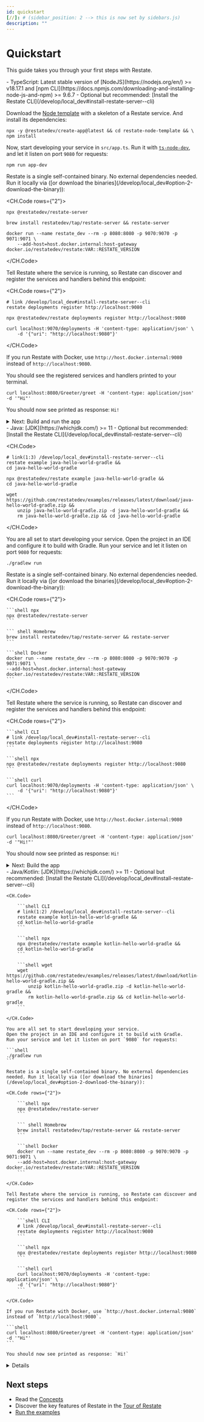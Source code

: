 ```yaml
---
id: quickstart
[//]: # (sidebar_position: 2 --> this is now set by sidebars.js)
description: ""
---
```



# Quickstart
This guide takes you through your first steps with Restate.

<Tabs groupId="sdk" queryString>
<TabItem value="ts" label="TypeScript" default>

<Admonition type="note" title="Prerequisites">
- TypeScript: Latest stable version of [NodeJS](https://nodejs.org/en/) >= v18.17.1 and [npm CLI](https://docs.npmjs.com/downloading-and-installing-node-js-and-npm) >= 9.6.7
- Optional but recommended: [Install the Restate CLI](/develop/local_dev#install-restate-server--cli)
</Admonition>

<Step stepLabel="1" title="Get the Greeter service template">

Download the [Node template](https://github.com/restatedev/node-template-generator) with a skeleton of a Restate service. And install its dependencies:

```shell
npx -y @restatedev/create-app@latest && cd restate-node-template && \
npm install
```

</Step>
<Step stepLabel="2" title="Run the Greeter service">

Now, start developing your service in `src/app.ts`. Run it with [`ts-node-dev`](https://www.npmjs.com/package/ts-node-dev), and let it listen on port `9080` for requests:

```shell
npm run app-dev
```

</Step>

<Step stepLabel="3" title="Launch Restate">
Restate is a single self-contained binary. No external dependencies needed. Run it locally via ([or download the binaries](/develop/local_dev#option-2-download-the-binary)):


<CH.Code rows={"2"}>

```shell npx
npx @restatedev/restate-server
```

``` shell Homebrew
brew install restatedev/tap/restate-server && restate-server
```

```shell Docker
docker run --name restate_dev --rm -p 8080:8080 -p 9070:9070 -p 9071:9071 \
    --add-host=host.docker.internal:host-gateway docker.io/restatedev/restate:VAR::RESTATE_VERSION
```

</CH.Code>

</Step>

<Step stepLabel="4" title="Register the service">

Tell Restate where the service is running, so Restate can discover and register the services and handlers behind this endpoint:

<CH.Code rows={"2"}>

```shell CLI
# link /develop/local_dev#install-restate-server--cli
restate deployments register http://localhost:9080
```

```shell npx
npx @restatedev/restate deployments register http://localhost:9080
```

```shell curl
curl localhost:9070/deployments -H 'content-type: application/json' \
    -d '{"uri": "http://localhost:9080"}'
```

</CH.Code>

If you run Restate with Docker, use `http://host.docker.internal:9080` instead of `http://localhost:9080`.

You should see the registered services and handlers printed to your terminal.

</Step>

<Step stepLabel="5" title="Send a request to the Greeter service">

```shell
curl localhost:8080/Greeter/greet -H 'content-type: application/json' -d '"Hi"'
```

You should now see printed as response: `Hi!`

</Step>
<Step end={true} stepLabel="🎉" title="Congratulations, you managed to run your first Restate service!"/>

<details className="grey-details">

<summary>Next: Build and run the app</summary>

    Once you have implemented your service, build the app and run it with:

```shell
npm run build
npm run app
```

</details>

</TabItem>
<TabItem value="java" label="Java" default>
<Admonition type="note" title="Prerequisites">
    - Java: [JDK](https://whichjdk.com/) >= 11
    - Optional but recommended: [Install the Restate CLI](/develop/local_dev#install-restate-server--cli)
</Admonition>
<Step stepLabel="1" title="Get the Greeter service template">

<CH.Code>
```shell CLI
# link(1:3) /develop/local_dev#install-restate-server--cli
restate example java-hello-world-gradle &&
cd java-hello-world-gradle
```

```shell npx
npx @restatedev/restate example java-hello-world-gradle &&
cd java-hello-world-gradle
```

```shell wget
wget https://github.com/restatedev/examples/releases/latest/download/java-hello-world-gradle.zip &&
    unzip java-hello-world-gradle.zip -d java-hello-world-gradle &&
    rm java-hello-world-gradle.zip && cd java-hello-world-gradle
```

</CH.Code>

</Step>
<Step stepLabel="2" title="Run the Greeter service">

You are all set to start developing your service.
Open the project in an IDE and configure it to build with Gradle.
Run your service and let it listen on port `9080` for requests:

```shell
./gradlew run
```

</Step>

<Step stepLabel="3" title="Launch Restate">
Restate is a single self-contained binary. No external dependencies needed. Run it locally via ([or download the binaries](/develop/local_dev#option-2-download-the-binary)):

<CH.Code rows={"2"}>

    ```shell npx
    npx @restatedev/restate-server
    ```

    ``` shell Homebrew
    brew install restatedev/tap/restate-server && restate-server
    ```

    ```shell Docker
    docker run --name restate_dev --rm -p 8080:8080 -p 9070:9070 -p 9071:9071 \
    --add-host=host.docker.internal:host-gateway docker.io/restatedev/restate:VAR::RESTATE_VERSION
    ```

</CH.Code>

</Step>

<Step stepLabel="4" title="Register the service">

Tell Restate where the service is running, so Restate can discover and register the services and handlers behind this endpoint:

<CH.Code rows={"2"}>

    ```shell CLI
    # link /develop/local_dev#install-restate-server--cli
    restate deployments register http://localhost:9080
    ```

    ```shell npx
    npx @restatedev/restate deployments register http://localhost:9080
    ```

    ```shell curl
    curl localhost:9070/deployments -H 'content-type: application/json' \
        -d '{"uri": "http://localhost:9080"}'
    ```

</CH.Code>

If you run Restate with Docker, use `http://host.docker.internal:9080` instead of `http://localhost:9080`.

</Step>

<Step stepLabel="5" title="Send a request to the Greeter service">

```shell
curl localhost:8080/Greeter/greet -H 'content-type: application/json' -d '"Hi!"'
```

You should now see printed as response: `Hi!`

</Step>
<Step end={true} stepLabel="🎉" title="Congratulations, you managed to run your first Restate service!"/>

<details className="grey-details">
    <summary>Next: Build the app</summary>

    Once you have implemented your service, build the app with:

    ```shell
    ./gradlew build
    ```

</details>

</TabItem>
<TabItem value="kotlin" label="Kotlin" default>

<Admonition type="note" title="Prerequisites">
    - Java/Kotlin: [JDK](https://whichjdk.com/) >= 11
    - Optional but recommended: [Install the Restate CLI](/develop/local_dev#install-restate-server--cli)
</Admonition>

<Step stepLabel="1" title="Get the Greeter service template">

    <CH.Code>

        ```shell CLI
        # link(1:2) /develop/local_dev#install-restate-server--cli
        restate example kotlin-hello-world-gradle &&
        cd kotlin-hello-world-gradle
        ```

        ```shell npx
        npx @restatedev/restate example kotlin-hello-world-gradle &&
        cd kotlin-hello-world-gradle
        ```

        ```shell wget
        wget https://github.com/restatedev/examples/releases/latest/download/kotlin-hello-world-gradle.zip &&
            unzip kotlin-hello-world-gradle.zip -d kotlin-hello-world-gradle &&
            rm kotlin-hello-world-gradle.zip && cd kotlin-hello-world-gradle
        ```

    </CH.Code>

</Step>
<Step stepLabel="2" title="Run the Greeter service">

    You are all set to start developing your service.
    Open the project in an IDE and configure it to build with Gradle.
    Run your service and let it listen on port `9080` for requests:

    ```shell
    ./gradlew run
    ```

</Step>

<Step stepLabel="3" title="Launch Restate">

    Restate is a single self-contained binary. No external dependencies needed. Run it locally via ([or download the binaries](/develop/local_dev#option-2-download-the-binary)):

    <CH.Code rows={"2"}>

        ```shell npx
        npx @restatedev/restate-server
        ```

        ``` shell Homebrew
        brew install restatedev/tap/restate-server && restate-server
        ```

        ```shell Docker
        docker run --name restate_dev --rm -p 8080:8080 -p 9070:9070 -p 9071:9071 \
        --add-host=host.docker.internal:host-gateway docker.io/restatedev/restate:VAR::RESTATE_VERSION
        ```

    </CH.Code>


</Step>

<Step stepLabel="4" title="Register the service">

    Tell Restate where the service is running, so Restate can discover and register the services and handlers behind this endpoint:

    <CH.Code rows={"2"}>

        ```shell CLI
        # link /develop/local_dev#install-restate-server--cli
        restate deployments register http://localhost:9080
        ```

        ```shell npx
        npx @restatedev/restate deployments register http://localhost:9080
        ```

        ```shell curl
        curl localhost:9070/deployments -H 'content-type: application/json' \
        -d '{"uri": "http://localhost:9080"}'
        ```

    </CH.Code>

    If you run Restate with Docker, use `http://host.docker.internal:9080` instead of `http://localhost:9080`.

</Step>

<Step stepLabel="5" title="Send a request to the Greeter service">

    ```shell
    curl localhost:8080/Greeter/greet -H 'content-type: application/json' -d '"Hi"'
    ```

    You should now see printed as response: `Hi!`

</Step>

<Step end={true} stepLabel="🎉" title="Congratulations, you managed to run your first Restate service!"/>

<details className="grey-details">

    <summary>Next: Build the app</summary>

    Once you have implemented your service, build the app with:

    ```shell
    ./gradlew build
    ```

</details>

</TabItem>
</Tabs>


## Next steps
- Read the [Concepts](/concepts/durable_building_blocks)
- Discover the key features of Restate in the [Tour of Restate](/get_started/tour)
- [Run the examples](https://github.com/restatedev/examples)

